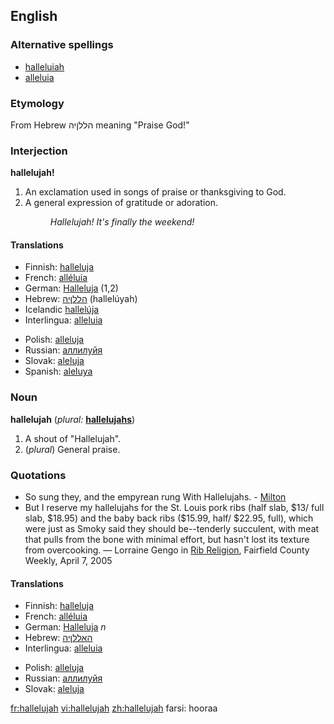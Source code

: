 ==English==

===Alternative spellings===
*[[halleluiah]]<!--I don't know this one...--><!-- It's older, I think, and more phonetic --dmh -->
*[[alleluia]]

===Etymology===
From Hebrew הללןיה meaning "Praise God!"

===Interjection===
'''hallelujah!'''
# An exclamation used in songs of praise or thanksgiving to God.
# A general expression of gratitude or adoration.
#: ''Hallelujah!  It's finally the weekend!''

<!-- originally fi fr ia sk were under a "noun and interjection" heading, please make any corrections -->
====Translations====
{{top}}
*Finnish: [[halleluja]]
*French: [[alléluia]]
*German: [[Halleluja]] (1,2)
*Hebrew: [[הללןיה]] (hallelúyah)
*Icelandic [[hallelúja]]
*Interlingua: [[alleluia#Interlingua|alleluia]]
{{mid}}
*Polish: [[alleluja]]
*Russian: [[аллилуйя]]
*Slovak: [[aleluja]]
*Spanish: [[aleluya]]
{{bottom}}

===Noun===
'''hallelujah'''  (''plural:'' '''[[hallelujahs]]''')
# A shout of "Hallelujah".
# (''plural'') General praise.

===Quotations===
*So sung they, and the empyrean rung With Hallelujahs. - [[Milton]]
*But I reserve my hallelujahs for the St. Louis pork ribs (half slab, $13/ full slab, $18.95) and the baby back ribs ($15.99, half/ $22.95, full), which were just as Smoky said they should be--tenderly succulent, with meat that pulls from the bone with minimal effort, but hasn't lost its texture from overcooking. &mdash; Lorraine Gengo in [http://www.fairfieldweekly.com/gbase/Dining/content?oid=oid:106817 Rib Religion], Fairfield County Weekly, April 7, 2005

<!-- originally fi fr ia sk were under a "noun and interjection" heading, please make any corrections -->
====Translations====
{{top}}
*Finnish: [[halleluja]]
*French: [[alléluia]]
*German: [[Halleluja]] ''n''
*Hebrew: [[האללןיה]]
*Interlingua: [[alleluia#Interlingua|alleluia]]
{{mid}}
*Polish: [[alleluja]]
*Russian: [[аллилуйя]]
*Slovak: [[aleluja]]
{{bottom}}

[[fr:hallelujah]]
[[vi:hallelujah]]
[[zh:hallelujah]]
farsi: hooraa